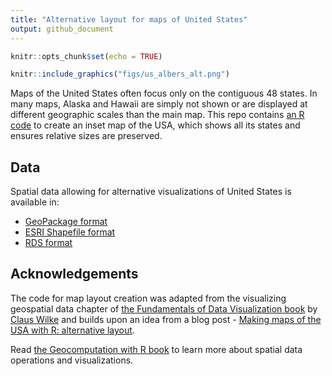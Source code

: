 ```yaml
---
title: "Alternative layout for maps of United States"
output: github_document
---
```


```r
knitr::opts_chunk$set(echo = TRUE)
```

```r
knitr::include_graphics("figs/us_albers_alt.png")
```

Maps of the United States often focus only on the contiguous 48 states. 
In many maps, Alaska and Hawaii are simply not shown or are displayed at different geographic scales than the main map.
This repo contains [an R code](https://github.com/Nowosad/us-map-alternative-layout/blob/master/R/01_create_alternative_layout.R) to create an inset map of the USA, which shows all its states and ensures relative sizes are preserved.

## Data

Spatial data allowing for alternative visualizations of United States is available in:

- [GeoPackage format](https://github.com/Nowosad/us-map-alternative-layout/raw/master/data/us_albers_alt.gpkg)
- [ESRI Shapefile format](https://github.com/Nowosad/us-map-alternative-layout/raw/master/data/us_albers_alt_shp.zip)
- [RDS format](https://github.com/Nowosad/us-map-alternative-layout/raw/master/data/us_albers_alt.rds)

## Acknowledgements

The code for map layout creation was adapted from the visualizing geospatial data chapter of [the Fundamentals of Data Visualization book](https://serialmentor.com/dataviz/geospatial-data.html) by [Claus Wilke](https://twitter.com/ClausWilke) and builds upon an idea from a blog post - [Making maps of the USA with R: alternative layout](https://nowosad.github.io/post/making-alternative-inset-maps-of-the-usa/).

Read [the Geocomputation with R book](https://geocompr.robinlovelace.net/) to learn more about spatial data operations and visualizations.
